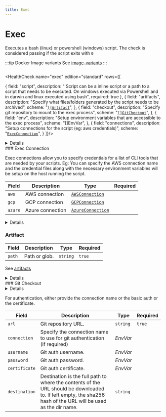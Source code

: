 ```yaml
---
title: Exec
---
```


# <Icon name="console" /> Exec



Executes a bash (linux) or powershell (windows) script. The check is considered passing if the script exits with `0`

:::tip Docker Image variants
See [image-variants](../concepts/image-variants)
:::

```yaml title="exec.yaml"  file=../../../modules/canary-checker/fixtures/minimal/exec_pass.yaml
```


<HealthCheck name="exec" edition="standard"  rows={[

{
  field: "script",
  description: " Script can be a inline script or a path to a script that needs to be executed. On windows executed via Powershell and in darwin and linux executed using bash",
  required: true
},
{
  field: "artifacts",
  description: "Specify what files/folders generated by the script needs to be archived",
  scheme: "[`[]Artifact`](#artifact)",
},
{
  field: "checkout",
  description: "Specify git repository to mount to the exec process",
  scheme: "[`[]GitCheckout`](#git-checkout)",
},
{
  field: "env",
  description: "Setup environment variables that are accessible to the exec process",
  scheme: "[]EnvVar",
},
{
  field: "connections",
  description: "Setup connections for the script (eg: aws credentials)",
  scheme: "[`ExecConnection`](#exec-connection)",
}
]}/>


<details summary="Exec with an Environment Variables">
<div>
```yaml title="exec_artifact.yaml"  file=../../../modules/canary-checker/fixtures/minimal/exec_env_pass.yaml
```
</div>
</details>


<SkipOSS>
### Exec Connection

Exec connections allow you to specify credentials for a list of CLI tools that are needed by your scripts. Eg: You can specify the AWS connection name and the credential files along with the necessary environment variables
will be setup on the host running the script.

| Field   | Description      | Type                                                    | Required |
| ------- | ---------------- | ------------------------------------------------------- | -------- |
| `aws`   | AWS connection   | [`AWSConnection`](./connections.mdx#aws-connection)     |          |
| `gcp`   | GCP connection   | [`GCPConnection`](./connections.mdx#gcp-connection)     |          |
| `azure` | Azure connection | [`AzureConnection`](./connections.mdx#azure-connection) |          |


<details summary="Exec with a Connection">
<div>
```yaml title="exec_artifact.yaml"  file=../../../modules/canary-checker/fixtures/minimal/exec_connection_aws_fail.yaml
```
</div>
</details>


### Artifact

| Field  | Description   | Type     | Required |
| ------ | ------------- | -------- | -------- |
| `path` | Path or glob. | `string` | `true`   |

See [artifacts](../concepts/artifacts)

<details summary="Exec with an Artifact">
<div>
```yaml title="exec_artifact.yaml"  file=../../../modules/canary-checker/fixtures/minimal/exec_artifact.yaml
```

</div>
</details>

</SkipOSS>
### Git Checkout


<details summary="Exec with Checkout">
<div>
```yaml title="exec_artifact.yaml"  file=../../../modules/canary-checker/fixtures/git/exec_checkout_pass.yaml
```

</div>
</details>

For authentication, either provide the connection name or the basic auth or the certificate.

| Field                           | Description                                                                                                                                                    | Type                                                               | Required |
| ------------------------------- | -------------------------------------------------------------------------------------------------------------------------------------------------------------- | ------------------------------------------------------------------ | -------- |
| `url`                           | Git repository URL.                                                                                                                                            | `string`                                                           | `true`   |
| <SkipOSS>`connection`</SkipOSS> | <SkipOSS>Specify the connection name to use for git authentication (if required)</SkipOSS>                                                                     | <SkipOSS> <CommonLink to="secrets">_EnvVar_</CommonLink></SkipOSS> |          |
| `username`                      | Git auth username.                                                                                                                                             | <CommonLink to="secrets">_EnvVar_</CommonLink>                     |          |
| `password`                      | Git auth password.                                                                                                                                             | <CommonLink to="secrets">_EnvVar_</CommonLink>                     |          |
| `certificate`                   | Git auth certificate.                                                                                                                                          | <CommonLink to="secrets">_EnvVar_</CommonLink>                     |          |
| `destination`                   | Destination is the full path to where the contents of the URL should be downloaded to. If left empty, the sha256 hash of the URL will be used as the dir name. | `string`                                                           |          |
